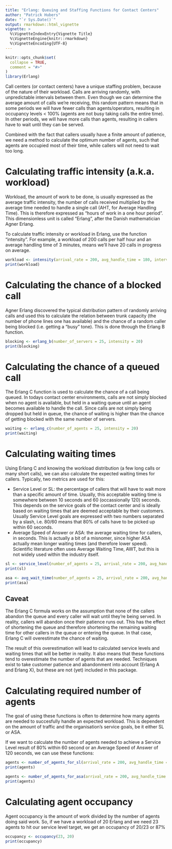 ```yaml
---
title: "Erlang: Queuing and Staffing Functions for Contact Centers"
author: "Patrick Hubers"
date: "`r Sys.Date()`"
output: rmarkdown::html_vignette
vignette: >
  %\VignetteIndexEntry{Vignette Title}
  %\VignetteEngine{knitr::rmarkdown}
  %\VignetteEncoding{UTF-8}
---
```


```r
knitr::opts_chunk$set(
  collapse = TRUE,
  comment = "#>"
)
library(Erlang)
```


Call centers (or contact centers) have a unique staffing problem, because of the nature of their workload. Calls are arriving randomly, with unpredictable intervals between them. Even though we can determine the average amount of calls we're receiving, this random pattern means that in some periods we will have fewer calls than agents/operators, resulting in occupancy levels < 100% (agents are not busy taking calls the entire time). In other periods, we will have more calls than agents, resulting in callers have to wait until they can be served. 

Combined with the fact that callers usually have a finite amount of patience, we need a method to calculate the optimum number of agents, such that agents are occupied most of their time, while callers will not need to wait too long.

# Calculating traffic intensity (a.k.a. workload)

Workload, the amount of work to be done, is usually expressed as the average traffic intensity, the number of calls received multiplied by the average time needed to handle a single call (AHT, for Average Handling Time). This is therefore expressed as "hours of work in a one hour period". This dimensionless unit is called "Erlang", after the Danish mathematician Agner Erlang.

To calculate traffic intensity or workload in Erlang, use the function "intensity". For example, a workload of 200 calls per half hour and an average handling time of 3 minutes, means we'll have 20 calls in progress on average.
```r
workload <- intensity(arrival_rate = 200, avg_handle_time = 180, interval_length = 30)
print(workload)
```

# Calculating the chance of a blocked call

Agner Erlang discovered the typical distribution pattern of randomly arriving calls and used this to calculate the relation between trunk capacity (the number of phone lines one has available) and the chance of a random caller being blocked (i.e. getting a "busy" tone). This is done through the Erlang B function.
```r
blocking <- erlang_b(number_of_servers = 25, intensity = 20)
print(blocking)
```


# Calculating the chance of a queued call

The Erlang C function is used to calculate the chance of a call being queued. In todays contact center environments, calls are not simply blocked when no agent is available, but held in a waiting queue until an agent becomes available to handle the call. Since calls are not simply being dropped but held in queue, the chance of waiting is higher than the chance of getting blocked with the same number of servers.
```r
waiting <- erlang_c(number_of_agents = 25, intensity = 20)
print(waiting)
```

# Calculating waiting times

Using Erlang C and knowing the workload distribution (a few long calls or many short calls), we can also calculate the expected waiting times for callers. Typically, two metrics are used for this:

- Service Level or SL: the percentage of callers that will have to wait more than a specific amount of time. Usually, this acceptable waiting time is somewhere between 10 seconds and 60 (occassionally 120) seconds. This depends on the service goals of the contact center and is ideally based on waiting times that are deemed acceptable by their customers. Usually Service Level goals are expressed with two numbers separated by a slash, i.e. 80/60 means that 80% of calls have to be picked up within 60 seconds.
- Average Speed of Answer or ASA: the average waiting time for callers, in seconds. This is actually a bit of a misnomer, since higher ASA actually mean longer waiting times (and therefore lower speed). Scientific literature often uses Average Waiting Time, AWT, but this is not widely used within the industry itself.
```r
sl <- service_level(number_of_agents = 25, arrival_rate = 200, avg_handle_time = 180, interval_length = 30, wait_time = 60)
print(sl)

asa <- avg_wait_time(number_of_agents = 25, arrival_rate = 200, avg_handle_time = 180, interval_length = 30)
print(asa)
```

## Caveat
The Erlang C formula works on the assumption that none of the callers abandon the queue and every caller will wait until they're being served. In reality, callers will abandon once their patience runs out. This has the effect of shortening the queue and therefore shortening the remaining waiting time for other callers in the queue or entering the queue. In that case, Erlang C will overestimate the chance of waiting.

The result of this overestimation will lead to calculated service levels and waiting times that will be better in reality. It also means that these functions tend to overestimate the number of agents that are needed. Techniques exist to take customer patience and abandonment into account (Erlang A and Erlang X), but these are not (yet) included in this package.


# Calculating required number of agents

The goal of using these functions is often to determine how many agents are needed to succesfully handle an expected workload. This is dependent on the amount of traffic and the organisation's service goals, be it either SL or ASA.

If we want to calculate the number of agents needed to achieve a Service Level result of 80% within 60 second or an Average Speed of Answer of 120 seconds, we can use these functions:
```r
agents <- number_of_agents_for_sl(arrival_rate = 200, avg_handle_time = 180, interval_length = 30, wait_time = 60, service_level_goal = 0.8)
print(agents)

agents <- number_of_agents_for_asa(arrival_rate = 200, avg_handle_time = 180, interval_length = 30, wait_time = 120)
print(agents)
```


# Calculating agent occupancy

Agent occupancy is the amount of work divided by the number of agents doing said work. So, if we have a workload of 20 Erlang and we need 23 agents to hit our service level target, we get an occupancy of 20/23 or 87%
```r
occupancy <- occupancy(23, 20)
print(occupancy)
```


